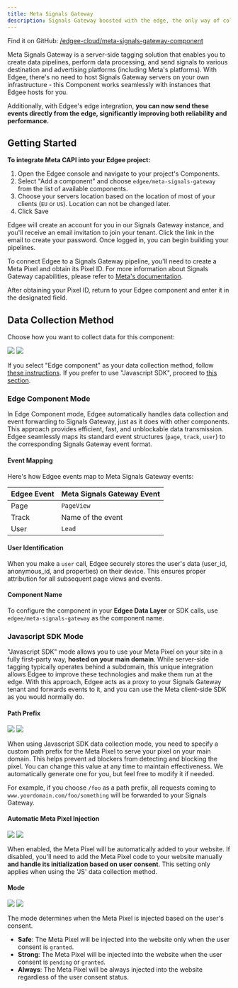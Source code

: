 ```yaml
---
title: Meta Signals Gateway
description: Signals Gateway boosted with the edge, the only way of collecting first party
---
```



<EdgeeSdk />

Find it on GitHub: [<Icon icon="github" iconType="solid" /> /edgee-cloud/meta-signals-gateway-component](https://github.com/edgee-cloud/meta-signals-gateway-component)

Meta Signals Gateway is a server-side tagging solution that enables you to create data pipelines, perform data processing, and send signals to various destination and advertising platforms (including Meta's platforms).
With Edgee, there's no need to host Signals Gateway servers on your own infrastructure - this Component works seamlessly with instances that Edgee hosts for you.

Additionally, with Edgee's edge integration, **you can now send these events directly from the edge, significantly improving both reliability and performance.**


## Getting Started

**To integrate Meta CAPI into your Edgee project:**

1. Open the Edgee console and navigate to your project's Components.
2. Select "Add a component" and choose `edgee/meta-signals-gateway` from the list of available components.
3. Choose your servers location based on the location of most of your clients (`EU` or `US`). Location can not be changed later.
4. Click Save 

Edgee will create an account for you in our Signals Gateway instance, and you'll receive an email invitation to join your tenant.
Click the link in the email to create your password. Once logged in, you can begin building your pipelines.

To connect Edgee to a Signals Gateway pipeline, you'll need to create a Meta Pixel and obtain its Pixel ID.
For more information about Signals Gateway capabilities, please refer to [Meta's documentation](https://developers.facebook.com/docs/marketing-api/gateway-products/signals-gateway/).

After obtaining your Pixel ID, return to your Edgee component and enter it in the designated field.

## Data Collection Method 

Choose how you want to collect data for this component:
<Frame>
  <img className="block dark:hidden" src="/images/data-collection-method-light.png"/>
  <img className="hidden dark:block" src="/images/data-collection-method-dark.png"/>
</Frame>

If you select "Edge component" as your data collection method, follow [these instructions](#edge-component-mode). If you prefer to use "Javascript SDK", proceed to [this section](#javascript-sdk-mode).

### Edge Component Mode
In Edge Component mode, Edgee automatically handles data collection and event forwarding to Signals Gateway, just as it does with other components. This approach provides efficient, fast, and unblockable data transmission.
Edgee seamlessly maps its standard event structures (`page`, `track`, `user`) to the corresponding Signals Gateway event format.

#### Event Mapping

Here's how Edgee events map to Meta Signals Gateway events:

| Edgee Event | Meta Signals Gateway Event |
|-------------|----------------|
| Page        | `PageView`     |
| Track       | Name of the event |
| User        | `Lead`         |


#### User Identification

When you make a `user` call, Edgee securely stores the user's data (user_id, anonymous_id, and properties) on their device. This ensures proper attribution for all subsequent page views and events.


#### Component Name

To configure the component in your **Edgee Data Layer** or SDK calls, use `edgee/meta-signals-gateway` as the component name.

### Javascript SDK Mode

"Javascript SDK" mode allows you to use your Meta Pixel on your site in a fully first-party way, **hosted on your main domain**. 
While server-side tagging typically operates behind a subdomain, this unique integration allows Edgee to improve these technologies and make them run at the edge.
With this approach, Edgee acts as a proxy to your Signals Gateway tenant and forwards events to it, and you can use the Meta client-side SDK as you would normally do.


#### Path Prefix

<Frame>
  <img className="block dark:hidden" src="/images/path-prefix-light.png"/>
  <img className="hidden dark:block" src="/images/path-prefix-dark.png"/>
</Frame>

When using Javascript SDK data collection mode, you need to specify a custom path prefix for the Meta Pixel to serve your pixel on your main domain.
This helps prevent ad blockers from detecting and blocking the pixel. You can change this value at any time to maintain effectiveness.
We automatically generate one for you, but feel free to modify it if needed.

For example, if you choose `/foo` as a path prefix, all requests coming to `www.yourdomain.com/foo/something` will be forwarded to your Signals Gateway.

#### Automatic Meta Pixel Injection

<Frame>
  <img className="block dark:hidden" src="/images/pixel-injection-light.png"/>
  <img className="hidden dark:block" src="/images/pixel-injection-dark.png"/>
</Frame>

When enabled, the Meta Pixel will be automatically added to your website. If disabled, you'll need to add the Meta Pixel code to your website manually **and handle its initialization based on user consent**. This setting only applies when using the 'JS' data collection method.

#### Mode

<Frame>
  <img className="block dark:hidden" src="/images/mode-light.png"/>
  <img className="hidden dark:block" src="/images/mode-dark.png"/>
</Frame>

The mode determines when the Meta Pixel is injected based on the user's consent.

- **Safe**: The Meta Pixel will be injected into the website only when the user consent is `granted`.
- **Strong**: The Meta Pixel will be injected into the website when the user consent is `pending` or `granted`.
- **Always**: The Meta Pixel will be always injected into the website regardless of the user consent status.